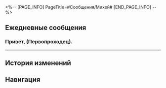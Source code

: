 <%-- [PAGE_INFO]
PageTitle=#Сообщения/Михей#
[END_PAGE_INFO] --%>
{{Сообщение Инфобокс
|id          = 154
|Изображение = НИП Михей Иконка.png
|Тип         = НИП
|Отправитель = Михей
|ПодписьСоо  = 
|Фракция     = Пенакония
}}

==Ежедневные сообщения==
===Привет, (Первопроходец).===
{{Сообщения|текст =
:'''Михей:''' Привет, (Первопроходец).
:'''Михей:''' У меня хорошие новости. Госпожа Кэми получила результаты расчётов. Процесс вымывания мемории в Рифе потока сновидений полностью остановился.
:'''Михей:''' Вы так много сделали для Мира грёз. У меня нет слов, чтобы выразить признательность.
:{Выбор} Отлично!
::'''(Первопроходец):''' Отлично, теперь жизнь в Рифе потока сновидений вернётся в нормальное русло.
:{Выбор} Пустяки.
::'''(Первопроходец):''' Для Безымянных это ничего не стоит.
:'''Михей:''' Наверное, Галлахер и Михаил тоже хотели бы поблагодарить вас. Но теперь я могу лишь передать признательность от их лица.
:'''Михей:''' Помню, когда вы только прибыли на Пенаконию, узнав новость, Галлахер не мог сдержать волнения от предвкушения встречи.
:'''Михей:''' Несмотря на то, что обычно он вёл себя довольно непринуждённо, перед каждой встречей с вами он заранее репетировал свою речь много раз.
:'''Михей:''' И Михаил. Если бы он мог увидеть, как замечательно справляется младшее поколение, он был бы несказанно счастлив.
:{Выбор} Вот оно как...
::'''(Первопроходец):''' Оказывается, у господина Галлахера есть и такая сторона!
::'''(Первопроходец):''' Как было бы здорово, если бы они сейчас были с нами...
:{Выбор} Как печально!
::'''(Первопроходец):''' Их мечты осуществились, но они этого уже не увидят...
::'''(Первопроходец):''' Как печально!
:'''Михей:''' Не стоит так сокрушаться.
:'''Михей:''' Чаяния Михаила не пропали даром, и Галлахер тоже выполнил обещание после долгого безнадёжного ожидания.
:'''Михей:''' Мечта - не личное дело, а наша общая цель.
:'''Михей:''' И она перешла от деда Михаила к Михаилу и Галлахеру, а затем к вам...
:'''Михей:''' И хотя они уже покинули нас, но мечта Безымянных жива и процветает, и это для них лучшее утешение.
:'''Михей:''' Скоро вы отправитесь в новый путь. Надеюсь, вам удастся связать ещё больше миров, чтобы донести мечту Освоения до каждого уголка галактики.
:'''Михей:''' И в знак благословения мы хотим подарить вам скромный подарок.
}}
----

==История изменений==
{{История изменений|3.5}}

==Навигация==
{{Сообщения Навбокс}}